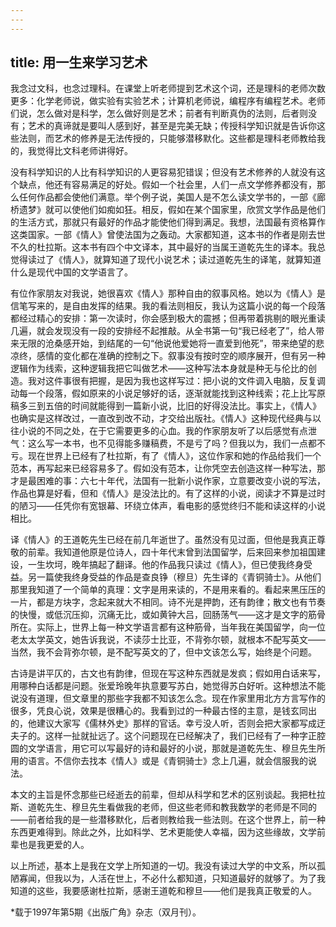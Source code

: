 ```yaml
---
---
---
```

title: 用一生来学习艺术
---

我念过文科，也念过理科。在课堂上听老师提到艺术这个词，还是理科的老师次数更多：化学老师说，做实验有实验艺术；计算机老师说，编程序有编程艺术。老师们说，怎么做对是科学，怎么做好则是艺术；前者有判断真伪的法则，后者则没有；艺术的真谛就是要叫人感到好，甚至是完美无缺；传授科学知识就是告诉你这些法则，而艺术的修养是无法传授的，只能够潜移默化。这些都是理科老师教给我的，我觉得比文科老师讲得好。

没有科学知识的人比有科学知识的人更容易犯错误；但没有艺术修养的人就没有这个缺点，他还有容易满足的好处。假如一个社会里，人们一点文学修养都没有，那么任何作品都会使他们满意。举个例子说，美国人是不怎么读文学书的，一部《廊桥遗梦》就可以使他们如痴如狂。相反，假如在某个国家里，欣赏文学作品是他们的生活方式，那就只有最好的作品才能使他们得到满足。我想，法国最有资格算作这类国家。一部《情人》曾使法国为之轰动。大家都知道，这本书的作者是刚去世不久的杜拉斯。这本书有四个中文译本，其中最好的当属王道乾先生的译本。我总觉得读过了《情人》，就算知道了现代小说艺术；读过道乾先生的译笔，就算知道什么是现代中国的文学语言了。

有位作家朋友对我说，她很喜欢《情人》那种自由的叙事风格。她以为《情人》是信笔写来的，是自由发挥的结果。我的看法则相反，我认为这篇小说的每一个段落都经过精心的安排：第一次读时，你会感到极大的震撼；但再带着挑剔的眼光重读几遍，就会发现没有一段的安排经不起推敲。从全书第一句“我已经老了”，给人带来无限的沧桑感开始，到结尾的一句“他说他爱她将一直爱到他死”，带来绝望的悲凉终，感情的变化都在准确的控制之下。叙事没有按时空的顺序展开，但有另一种逻辑作为线索，这种逻辑我把它叫做艺术——这种写法本身就是种无与伦比的创造。我对这件事很有把握，是因为我也这样写过：把小说的文件调入电脑，反复调动每一个段落，假如原来的小说足够好的话，逐渐就能找到这种线索；花上比写原稿多三到五倍的时间就能得到一篇新小说，比旧的好得没法比。事实上，《情人》也确实是这样改过，一直改到改不动，才交给出版社。《情人》这种现代经典与以往小说的不同之处，在于它需要更多的心血。我的作家朋友听了以后感觉有点泄气：这么写一本书，也不见得能多赚稿费，不是亏了吗？但我以为，我们一点都不亏。现在世界上已经有了杜拉斯，有了《情人》，这位作家和她的作品给我们一个范本，再写起来已经容易多了。假如没有范本，让你凭空去创造这样一种写法，那才是最困难的事：六七十年代，法国有一批新小说作家，立意要改变小说的写法，作品也算是好看，但和《情人》是没法比的。有了这样的小说，阅读才不算是过时的陋习——任凭你有宽银幕、环绕立体声，看电影的感觉终归不能和读这样的小说相比。

译《情人》的王道乾先生已经在前几年逝世了。虽然没有见过面，但他是我真正尊敬的前辈。我知道他原是位诗人，四十年代末曾到法国留学，后来回来参加祖国建设，一生坎坷，晚年搞起了翻译。他的作品我只读过《情人》，但已使我终身受益。另一篇使我终身受益的作品是查良铮（穆旦）先生译的《青铜骑士》。从他们那里我知道了一个简单的真理：文字是用来读的，不是用来看的。看起来黑压压的一片，都是方块字，念起来就大不相同。诗不光是押韵，还有韵律；散文也有节奏的快慢，或低沉压抑，沉痛无比，或如黄钟大吕，回肠荡气——这才是文字的筋骨所在。实际上，世界上每一种文学语言都有这种筋骨，当年我在美国留学，向一位老太太学英文，她告诉我说，不读莎士比亚，不背弥尔顿，就根本不配写英文——当然，我不会背弥尔顿，是不配写英文的了，但中文该怎么写，始终是个问题。

古诗是讲平仄的，古文也有韵律，但现在写这种东西就是发疯；假如用白话来写，用哪种白话都是问题。张爱玲晚年执意要写苏白，她觉得苏白好听。这种想法不能说没有道理，但文章里的那些字我都不知该怎么念。现在作家里用北方方言写作的很多，凭良心说，效果是很糟心的。我看到过的一种最古怪的主意，是钱玄同出的，他建议大家写《儒林外史》那样的官话。幸亏没人听，否则会把大家都写成迂夫子的。这样一扯就扯远了。这个问题现在已经解决了，我们已经有了一种字正腔圆的文学语言，用它可以写最好的诗和最好的小说，那就是道乾先生、穆旦先生所用的语言。不信你去找本《情人》或是《青铜骑士》念上几遍，就会信服我的说法。

本文的主旨是怀念那些已经逝去的前辈，但却从科学和艺术的区别谈起。我把杜拉斯、道乾先生、穆旦先生看做我的老师，但这些老师和教我数学的老师是不同的——前者给我的是一些潜移默化，后者则教给我一些法则。在这个世界上，前一种东西更难得到。除此之外，比如科学、艺术更能使人幸福，因为这些缘故，文学前辈也是我更爱的人。

以上所述，基本上是我在文学上所知道的一切。我没有读过大学的中文系，所以孤陋寡闻，但我以为，人活在世上，不必什么都知道，只知道最好的就够了。为了我知道的这些，我要感谢杜拉斯，感谢王道乾和穆旦——他们是我真正敬爱的人。

*载于1997年第5期《出版广角》杂志（双月刊）。